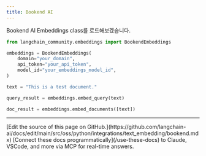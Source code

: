 ```yaml
---
title: Bookend AI
---
```


Bookend AI Embeddings class를 로드해보겠습니다.

```python
from langchain_community.embeddings import BookendEmbeddings
```

```python
embeddings = BookendEmbeddings(
    domain="your_domain",
    api_token="your_api_token",
    model_id="your_embeddings_model_id",
)
```

```python
text = "This is a test document."
```

```python
query_result = embeddings.embed_query(text)
```

```python
doc_result = embeddings.embed_documents([text])
```

---

<Callout icon="pen-to-square" iconType="regular">
    [Edit the source of this page on GitHub.](https://github.com/langchain-ai/docs/edit/main/src/oss/python/integrations/text_embedding/bookend.mdx)
</Callout>
<Tip icon="terminal" iconType="regular">
    [Connect these docs programmatically](/use-these-docs) to Claude, VSCode, and more via MCP for    real-time answers.
</Tip>
